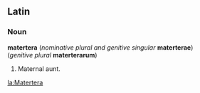 ==Latin==

===Noun===
'''matertera''' (''nominative plural and genitive singular'' '''materterae''')
<br>(''genitive plural'' '''materterarum''')

#Maternal aunt.

[[la:Matertera]]